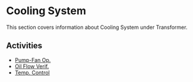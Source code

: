 # Cooling System

This section covers information about Cooling System under Transformer.

## Activities

- [Pump-Fan Op.](/docs/transformer/cooling-system/pump-fan-op)
- [Oil Flow Verif.](/docs/transformer/cooling-system/oil-flow-verif)
- [Temp. Control](/docs/transformer/cooling-system/temp-control)
